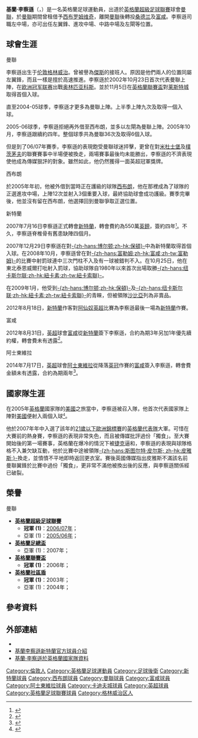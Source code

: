 {{noteTA
|G1=Football
|G2=EPL
|G3=MUFC
|G4=uefa
|T=zh-hans:基兰·理查德森;zh-hk:基蘭·李察遜;zh-tw:基蘭·理查德森;
|1=zh-hans:基兰·理查德森;zh-hk:基蘭·李察遜;zh-tw:基蘭·理查德森;
|2=zh-hans:理查德森;zh-hk:李察遜;zh-tw:理查德森;
}}
{{Infobox football biography 2 
| playername          = 基蘭·李察遜<br />''Kieran Richardson'' 
| image          = Richardson, Kieran.jpg
| image_size     = 200
| fullname       = Kieran Edward Richardson<ref name=Hugman2010/11>{{cite book |editor-first=Barry J. |editor-last=Hugman |title=The PFA Footballers' Who's Who 2010–11 |year=2010 |publisher=Mainstream Publishing |location=Edinburgh |isbn=978-1-84596-601-0 |page=351}}</ref>
| birth_date     = {{birth date and age|1984|10|21|df=y}}<ref name=Hugman2010/11/>
| birth_place    = 英格蘭[[格林尼治|格林尼治]]
| height         = {{height|ft=5|in=9}}<ref name=Hugman2010/11/>
| position            = [[中場|中場]]、[[左後衛|左後衛]] 
| currentclub    = 
| clubnumber     = 
| youthyears1    = {{0|0000}}–2001 |youthclubs1 = [[西汉姆联足球俱乐部|西汉姆联]]
| youthyears2    = 2001–2002       |youthclubs2 = [[曼聯預備隊及青訓學院|曼聯]]
| years1         = 2002–2007 |clubs1 = [[曼徹斯特聯足球俱樂部|曼聯]]                |caps1 = 41  |goals1 = 2
| years2         = 2005      |clubs2 = → [[西布罗姆维奇足球俱乐部|西布罗姆维奇]] (借用) |caps2 = 12  |goals2 = 3
| years3         = 2007–2012 |clubs3 = [[桑德蘭足球俱樂部|桑德蘭]]                            |caps3 = 134 |goals3 = 14
| years4         = 2012–2014 |clubs4 = [[富勒姆足球俱乐部|富勒姆]]                                      |caps4 = 45  |goals4 = 5
| years5         = 2014–2016 |clubs5 = [[阿士東維拉足球會|阿士東維拉]]                            |caps5 = 33  |goals5 = 0
| totalcaps           = 
| totalgoals          = 
| nationalyears1 = 2002      |nationalteam1 = [[英格蘭18歲以下足球代表隊|英格蘭U18]] |nationalcaps1 = 1 |nationalgoals1 = 0
| nationalyears2 = 2005–2007 |nationalteam2 = [[英格蘭21歲以下足球代表隊|英格蘭U21]] |nationalcaps2 = 11 |nationalgoals2 = 1
| nationalyears3 = 2005–2006 |nationalteam3 = [[英格蘭足球代表隊|英格蘭]]              |nationalcaps3 = 8  |nationalgoals3 = 2
| club-update         = 2015年1月17日 (六) 13:15 (UTC)
| nationalteam-update = 2015年1月17日 (六) 13:15 (UTC)
|}}

'''基蘭·李察遜'''（'''{{lang-en|Kieran Edward Richardson}}'''，{{bd|1984年|10月21日|catIdx=Richardson, Kieran}}）是一名英格蘭足球運動員，出道於[[英格蘭超級足球聯賽|英格蘭超級足球聯賽]]球會[[曼聯|曼聯]]，於[[曼聯|曼聯]]期間曾租借予[[西布罗姆维奇|西布罗姆维奇]]，離開[[曼聯|曼聯]]後轉投[[桑德蘭足球俱樂部|桑德兰]]及[[富勒姆足球俱乐部|富咸]]。李察遜司職左中場，亦可出任左翼鋒、進攻中場、中路中場及左閘等位置。

== 球會生涯 ==
;曼聯
李察遜出生于[[伦敦|伦敦]][[格林威治|格林威治]]。曾被譽為[[傑斯|傑斯]]的接班人。原因是他們兩人的位置同屬左翼鋒，而且一樣是擅於高速推進。李察遜於2002年10月23日首次代表曼聯上陣，在[[欧洲冠军联赛|欧洲冠军联赛]]出戰[[奥林匹亚科斯足球俱乐部|奥林匹亚科斯]]。並於11月5日在[[英格蘭聯賽盃|英格蘭聯賽盃]]對[[莱斯特城足球俱乐部|莱斯特城]]取得首個入球。

直至2004-05球季，李察遜才更多為曼聯上陣。上半季上陣九次及取得一個入球。

2005-06球季，李察遜拒絕再外借至西布朗，並多以左閘為曼聯上陣。2005年10月，李察遜跟續約四年。整個球季共為曼聯36次及取得6個入球。

但是到了06/07年賽季，李察遜的表現飽受曼聯球迷抨擊，更曾在對[[米德尔斯堡足球俱乐部|米杜士堡]]及[[朴茨茅斯足球俱乐部|樸茨茅夫]]的聯賽賽事中半場便被換走，兩場賽事最後均未能勝出，李察遜的不濟表現使他成為傳媒狠評的對象。雖然如此，他仍然獲得一面英超冠軍獎牌。

;西布朗
於2005年年初，他被外借到當時正在護級的球隊[[西布罗姆维奇足球俱乐部|西布朗]]，他在那裡成為了球隊的正選進攻中場，上陣12次並射入3個重要入球，最終協助球會成功護級。賽季完畢後，他並沒有留在西布朗，他選擇回到曼聯爭取正選位置。

;新特蘭
2007年7月16日李察遜正式轉會[[桑德兰足球俱乐部|新特蘭]]，轉會費約為550萬[[英鎊|英鎊]]，簽約四年<small><ref>{{cite news
|url=http://news.bbc.co.uk/sport2/hi/football/teams/s/sunderland/6901589.stm
|title=Sunderland sign winger Richardson
|publisher=[[BBC|BBC]] Sport
|date=2007-07-16
|accessdate=2009-02-04
|archive-date=2007-09-17
|archive-url=https://web.archive.org/web/20070917073256/http://news.bbc.co.uk/sport2/hi/football/teams/s/sunderland/6901589.stm
|dead-url=no
}}{{en}}</ref></small>。不久，李察遜脊椎骨有舊患缺陣四個月。

2007年12月29日李察遜在對[[博尔顿足球俱乐部|-{zh-hans:博尔顿;zh-hk:保頓}-]]中為新特蘭取得首個入球。在2008年10月，李察遜曾在對[[富勒姆足球俱乐部|-{zh-hans:富勒姆;zh-hk:富咸;zh-tw:富勒姆}-]]的比賽中射罰球連中三次門柱不入及有一球被錯判不入。在10月25日，他在東北泰恩威爾打吡射入罰球，協助球隊自1980年以來首次出場取勝[[纽卡斯尔联足球俱乐部|-{zh-hans:纽卡斯尔联;zh-hk:紐卡素;zh-tw:紐卡索聯}-]]。

在2009年1月，他受到[[博尔顿足球俱乐部|-{zh-hans:博尔顿;zh-hk:保頓}-]]及[[纽卡斯尔联足球俱乐部|-{zh-hans:纽卡斯尔联;zh-hk:紐卡素;zh-tw:紐卡索聯}-]]的青睞，但被領隊[[歷奇·沙比亞|沙比亞]]列為非賣品。

2012年8月18日，[[新特蘭|新特蘭]]作客對[[阿仙奴|阿仙奴]][[英超|英超]]比賽為李察遜最後一場為[[新特蘭|新特蘭]]作賽。

;富咸
2012年8月31日，[[英超|英超]]球會[[富咸|富咸]]從[[新特蘭|新特蘭]]簽下李察遜，合約為期3年另加1年優先續約權，轉會費未有透露<ref>{{cite news |language=en |url=http://www.fulhamfc.com/news/2012/august/31/whites-seal-richardson-signing |title=Whites Seal Richardson Signing |publisher=fulhamfc.com |date=2012-08-31 |accessdate=2012-12-08 |archive-date=2012-12-13 |archive-url=https://web.archive.org/web/20121213061418/http://www.fulhamfc.com/news/2012/august/31/whites-seal-richardson-signing |dead-url=no }}</ref>。

;阿士東維拉
2014年7月17日，[[英超|英超]]球會[[阿士東維拉足球會|阿士東維拉]]從降落[[英冠|英冠]]作賽的[[富咸|富咸]]簽入李察遜，轉會費金額未有透露，合約為期兩年<ref>{{cite news |language=en |url=http://www.bbc.com/sport/0/football/28271907 |title=Kieran Richardson: Aston Villa sign Fulham utility player |publisher=''[[BBC_Sport|BBC Sport]]'' |date=2014-07-11 |accessdate=2015-01-17 |archive-date=2015-04-14 |archive-url=https://web.archive.org/web/20150414141406/http://www.bbc.com/sport/0/football/28271907 |dead-url=no }}</ref>。

== 國家隊生涯 ==
在2005年[[英格蘭足球代表隊|英格蘭]]國家隊的[[美國|美國]]之旅當中，李察遜被召入隊，他首次代表國家隊上陣對[[美國國家足球隊|美國]]便射入兩個入球<small><ref>{{cite news
|url=http://news.bbc.co.uk/sport2/hi/football/internationals/4570057.stm
|title=Eriksson joy at Richardson debut
|publisher=[[BBC|BBC]] Sport
|date=2005-05-29
|accessdate=2009-02-04
|archive-date=2012-11-13
|archive-url=https://web.archive.org/web/20121113080737/http://news.bbc.co.uk/sport2/hi/football/internationals/4570057.stm
|dead-url=no
}}{{en}}</ref></small>。

他於2007年年中入選了該年的[[2007年歐洲U-21足球錦標賽|21歲以下歐洲錦標賽]]的[[英格蘭21歲以下足球代表隊|英格蘭代表隊]]大軍。可惜在大賽前的熱身賽，李察遜的表現非常失色，而且被傳媒批評過份「獨食」。至大賽開始後的第一場賽事，英格蘭在爆冷的情況下被[[捷克国家足球队|捷克]]逼和，李察遜的表現與球隊格格不入兼欠缺互動，他於比賽中途被領隊[[斯图尔特·皮尔斯|-{zh-hans:斯图尔特·皮尔斯; zh-hk:皮雅斯;}-]]換走，並憤憤不平地即時返回更衣室。賽後英國傳媒指出皮雅斯不滿該名前曼聯翼鋒於比賽中過份「獨食」，更非常不滿他被換出後的反應，與李察遜關係經已破裂。

== 榮譽 ==
;曼聯
*'''[[英格蘭超級足球聯賽|英格蘭超級足球聯賽]]'''
**'''冠軍 (1)'''：[[2006年至2007年英格蘭超級聯賽|2006/07年]]；
**亞軍 (1)：[[2005年至2006年英格蘭超級聯賽|2005/06年]]；
*'''[[英格蘭足總盃|英格蘭足總盃]]'''
**亞軍 (1)：2007年；
*'''[[英格蘭聯賽盃|英格蘭聯賽盃]]'''
**'''冠軍 (1)'''：2006年；
*'''[[英格蘭社區盾|英格蘭社區盾]]'''
**'''冠軍 (1)'''：2003年；
**亞軍 (1)：2004年；

==參考資料==
{{reflist}}

==外部連結==
*{{soccerbase|id=32427|name=基蘭李察遜}}
*[http://www.safc.com/team/?page_id=2623&player_id=198 基蘭李察遜新特蘭官方球員介紹] {{Wayback|url=http://www.safc.com/team/?page_id=2623&player_id=198 |date=20080812023021 }}
*[http://www.thefa.com/England/All-Teams/Players?p=243955 基蘭·李察遜於英格蘭國家隊資料] {{Wayback|url=http://www.thefa.com/England/All-Teams/Players?p=243955 |date=20120828105827 }}

{{DEFAULTSORT:Richardson, Kieran}}
[[Category:倫敦人|Category:倫敦人]]
[[Category:英格蘭足球運動員|Category:英格蘭足球運動員]]
[[Category:足球後衛|Category:足球後衛]]
[[Category:新特蘭球員|Category:新特蘭球員]]
[[Category:西布朗球員|Category:西布朗球員]]
[[Category:曼聯球員|Category:曼聯球員]]
[[Category:富咸球員|Category:富咸球員]]
[[Category:阿士東維拉球員|Category:阿士東維拉球員]]
[[Category:卡迪夫城球員|Category:卡迪夫城球員]]
[[Category:英超球員|Category:英超球員]]
[[Category:英格蘭足球聯賽球員|Category:英格蘭足球聯賽球員]]
[[Category:格林威治区人|Category:格林威治区人]]